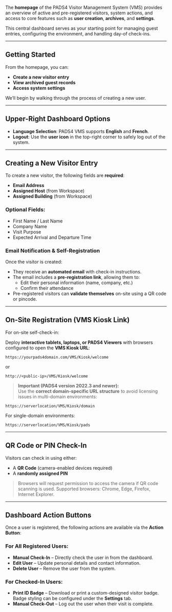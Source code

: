 The **homepage** of the PADS4 Visitor Management System (VMS) provides an overview of active and pre-registered visitors, system actions, and access to core features such as **user creation**, **archives**, and **settings**.

This central dashboard serves as your starting point for managing guest entries, configuring the environment, and handling day-of check-ins.

---

## Getting Started

From the homepage, you can:

- **Create a new visitor entry**
- **View archived guest records**
- **Access system settings**

We’ll begin by walking through the process of creating a new user.

---

## Upper-Right Dashboard Options

- **Language Selection**: PADS4 VMS supports **English** and **French**.  
- **Logout**: Use the **user icon** in the top-right corner to safely log out of the system.

---

## Creating a New Visitor Entry

To create a new visitor, the following fields are **required**:

- **Email Address**
- **Assigned Host** (from Workspace)
- **Assigned Building** (from Workspace)

### Optional Fields:

- First Name / Last Name  
- Company Name  
- Visit Purpose  
- Expected Arrival and Departure Time

### Email Notification & Self-Registration

Once the visitor is created:

- They receive an **automated email** with check-in instructions.
- The email includes a **pre-registration link**, allowing them to:
  - Edit their personal information (name, company, etc.)
  - Confirm their attendance
- Pre-registered visitors can **validate themselves** on-site using a QR code or pincode.

---

## On-Site Registration (VMS Kiosk Link)

For on-site self-check-in:

Deploy **interactive tablets, laptops, or PADS4 Viewers** with browsers configured to open the **VMS Kiosk URL**:

```
https://yourpads4domain.com/VMS/Kiosk/welcome
```
or
```
http://<public-ip>/VMS/Kiosk/welcome
```

> **Important (PADS4 version 2022.3 and newer):**  
Use the **correct domain-specific URL structure** to avoid licensing issues in multi-domain environments:
```
https://serverlocation/VMS/Kiosk/domain
```
For single-domain environments:
```
https://serverlocation/VMS/Kiosk/pads
```

---

## QR Code or PIN Check-In

Visitors can check in using either:

- A **QR Code** (camera-enabled devices required)
- A **randomly assigned PIN**

> Browsers will request permission to access the camera if QR code scanning is used. Supported browsers: Chrome, Edge, Firefox, Internet Explorer.

---

## Dashboard Action Buttons

Once a user is registered, the following actions are available via the **Action Button**:

### For All Registered Users:
- **Manual Check-In** – Directly check the user in from the dashboard.  
- **Edit User** – Update personal details and contact information.  
- **Delete User** – Remove the user from the system.

### For Checked-In Users:
- **Print ID Badge** – Download or print a custom-designed visitor badge. Badge styling can be configured under the **Settings** tab.  
- **Manual Check-Out** – Log out the user when their visit is complete.
